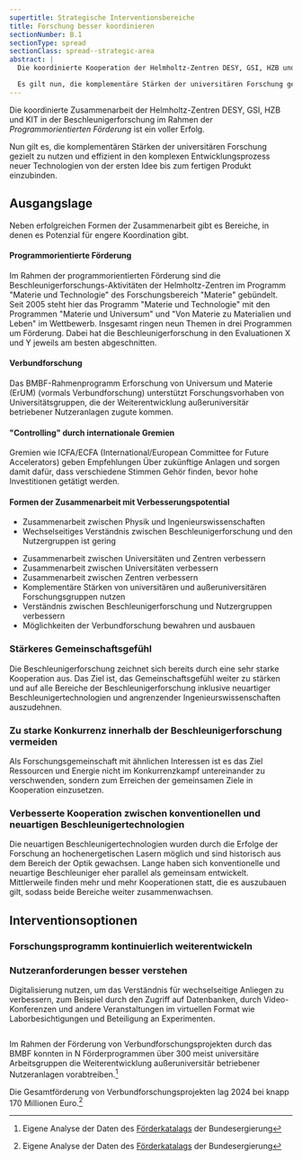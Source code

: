```yaml
---
supertitle: Strategische Interventionsbereiche
title: Forschung besser koordinieren
sectionNumber: B.1
sectionType: spread
sectionClass: spread--strategic-area
abstract: |
  Die koordinierte Kooperation der Helmholtz-Zentren DESY, GSI, HZB und KIT in der BeschleunigerZusammenarbeitforschung im Rahmen der _Programmorientierten Förderung_ ist ein voller Erfolg. {.orange}

  Es gilt nun, die komplementäre Stärken der universitären Forschung gezielt zu nutzen und in den komplexe Entwicklungsprozess neuer Technologien von der zunächst fixen Idee bis hin zum fertigen Produkt effizient zu integrieren. {.orange}
---
```



<div class="spread--left spread-area--intro">

Die koordinierte Zusammenarbeit der Helmholtz-Zentren DESY, GSI, HZB und KIT in der Beschleunigerforschung im Rahmen der _Programmorientierten Förderung_ ist ein voller Erfolg.

Nun gilt es, die komplementären Stärken der universitären Forschung gezielt zu nutzen und effizient in den komplexen Entwicklungsprozess neuer Technologien von der ersten Idee bis zum fertigen Produkt einzubinden.

</div>

<div class="spread--left spread-area--strategic-starting-point">

## Ausgangslage

Neben erfolgreichen Formen der Zusammenarbeit gibt es Bereiche, in denen es Potenzial für engere Koordination gibt.

#### Programmorientierte Förderung

Im Rahmen der programmorientierten Förderung sind die Beschleunigerforschungs-Aktivitäten der Helmholtz-Zentren im Programm "Materie und Technologie" des Forschungsbereich "Materie" gebündelt. Seit 2005 steht hier das Programm "Materie und Technologie" mit den Programmen "Materie und Universum" und "Von Materie zu Materialien und Leben" im Wettbewerb. Insgesamt ringen neun Themen in drei Programmen um Förderung. Dabei hat die Beschleunigerforschung in den Evaluationen X und Y jeweils am besten abgeschnitten.

#### Verbundforschung

Das BMBF-Rahmenprogramm Erforschung von Universum und Materie (ErUM) (vormals Verbundforschung) unterstützt Forschungsvorhaben von Universitätsgruppen, die der Weiterentwicklung außeruniversitär betriebener Nutzeranlagen zugute kommen.

#### "Controlling" durch internationale Gremien

Gremien wie ICFA/ECFA (International/European Committee for Future Accelerators) geben Empfehlungen Über zukünftige Anlagen und sorgen damit dafür, dass verschiedene Stimmen Gehör finden, bevor hohe Investitionen getätigt werden.

#### Formen der Zusammenarbeit mit Verbesserungspotential

- Zusammenarbeit zwischen Physik und Ingenieurswissenschaften
- Wechselseitiges Verständnis zwischen Beschleunigerforschung und den Nutzergruppen ist gering

</div>

<div class="spread--right spread-area--strategic-starting-point-2">

- Zusammenarbeit zwischen Universitäten und Zentren verbessern
- Zusammenarbeit zwischen Universitäten verbessern
- Zusammenarbeit zwischen Zentren verbessern
- Komplementäre Stärken von universitären und außeruniversitären Forschungsgruppen nutzen
- Verständnis zwischen Beschleunigerforschung und Nutzergruppen verbessern
- Möglichkeiten der Verbundforschung bewahren und ausbauen

### Stärkeres Gemeinschaftsgefühl

Die Beschleunigerforschung zeichnet sich bereits durch eine sehr starke Kooperation aus. Das Ziel ist, das Gemeinschaftsgefühl weiter zu stärken und auf alle Bereiche der Beschleunigerforschung inklusive neuartiger Beschleunigertechnologien und angrenzender Ingenieurswissenschaften auszudehnen.

### Zu starke Konkurrenz innerhalb der Beschleunigerforschung vermeiden

Als Forschungsgemeinschaft mit ähnlichen Interessen ist es das Ziel Ressourcen und Energie nicht im Konkurrenzkampf untereinander zu verschwenden, sondern zum Erreichen der gemeinsamen Ziele in Kooperation einzusetzen.

### Verbesserte Kooperation zwischen konventionellen und neuartigen Beschleunigertechnologien

Die neuartigen Beschleunigertechnologien wurden durch die Erfolge der Forschung an hochenergetischen Lasern möglich und sind historisch aus dem Bereich der Optik gewachsen. Lange haben sich konventionelle und neuartige Beschleuniger eher parallel als gemeinsam entwickelt. Mittlerweile finden mehr und mehr Kooperationen statt, die es auszubauen gilt, sodass beide Bereiche weiter zusammenwachsen.

</div>

<div class="spread--right spread-area--strategic-interventions">

## Interventionsoptionen

### Forschungsprogramm kontinuierlich weiterentwickeln

### Nutzeranforderungen besser verstehen

Digitalisierung nutzen, um das Verständnis für wechselseitige Anliegen zu verbessern, zum Beispiel durch den Zugriff auf Datenbanken, durch Video-Konferenzen und andere Veranstaltungen im virtuellen Format wie Laborbesichtigungen und Beteiligung an Experimenten.

</div>

<div class="spread--left spread-area--strategic-map">

<Image src={strategyMap} alt="" />

</div>

<div class="spread--right spread-area--aside">

<ProgressChart dimension="progress__projectFundingCount">

Im Rahmen der Förderung von Verbundforschungsprojekten durch das BMBF konnten in N Förderprogrammen über 300 meist universitäre Arbeitsgruppen die Weiterentwicklung außeruniversitär betriebener Nutzeranlagen vorabtreiben.[^1]

</ProgressChart>

<ProgressChart dimension="progress__projectFundingAmount">

Die Gesamtförderung von Verbundforschungsprojekten lag 2024 bei knapp 170 Millionen Euro.[^1]

</ProgressChart>

</div>

[^1]: Eigene Analyse der Daten des [Förderkatalags](https://foerderportal.bund.de/foekat/jsp/SucheAction.do?actionMode=searchmask) der Bundesergierung
